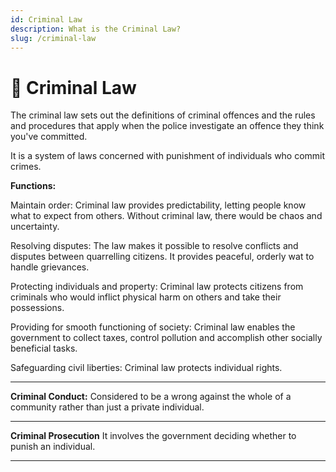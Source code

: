 ```yaml
---
id: Criminal Law
description: What is the Criminal Law?
slug: /criminal-law
---
```


# 🦹 Criminal Law


The criminal law sets out the definitions of criminal offences and the rules and procedures that apply when the police investigate an offence they think you've committed. 


It is a system of laws concerned with punishment of individuals who commit crimes. 

**Functions:**

Maintain order: Criminal law provides predictability, letting people know what to expect from others. Without criminal law, there would be chaos and uncertainty. 

Resolving disputes: The law makes it possible to resolve conflicts and disputes between quarrelling citizens. It provides peaceful, orderly wat to handle grievances. 

Protecting individuals and property: Criminal law protects citizens from criminals who would inflict physical harm on others and take their possessions. 

Providing for smooth functioning of society: Criminal law enables the government to collect taxes, control pollution and accomplish other socially beneficial tasks. 

 Safeguarding civil liberties: Criminal law protects individual rights. 

---

**Criminal Conduct:** Considered to be a wrong against the whole of a community rather than just a private individual.

---

**Criminal Prosecution** It involves the government deciding whether to punish an individual.

---